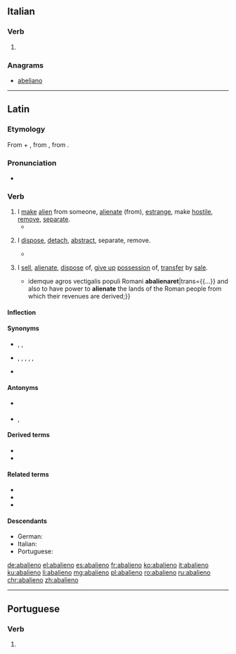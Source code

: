 {{also|abalienò}}
==Italian==

===Verb===
{{head|it|verb form}}

# {{inflection of|abalienare||1|s|pres|indc|lang=it}}

===Anagrams===
* [[abeliano#Italian|abeliano]]

----

==Latin==

===Etymology===
From {{term|ab||from, away from|lang=la}} + {{m|la|aliēnō||alienate, estrange}}, from {{m|la|aliēnus||foreign, alien}}, from {{term|alius||other, another|lang=la}}.

===Pronunciation===
* {{a|Classical}} {{IPA|/ab.a.liˈeː.noː/|lang=la}}

===Verb===
{{la-verb|abalieno|abaliēnō|abalienare|abaliēnāre|abalienavi|abaliēnāvī|abalienatum|abaliēnātum}}

# I [[make]] [[alien]] from someone, [[alienate]] (from), [[estrange]], make [[hostile]], [[remove]], [[separate]].
#* {{Q|la|Plautus|Miles Gloriosus|4|8|11|quote=istuc crucior a viro me tali '''abalienarier'''|trans=I am distracted at this, that I am '''estranged''' from such a man.}}
# {{context|by extension|in general|lang=la}} I [[dispose]], [[detach]], [[abstract]], separate, remove.
#* {{Q|la|Plautus|Curculio|1|3|18|quote=nec prohibere quit / nec prohibebit nisi mors meum animum aps te '''abalienaverit'''|trans=He neither can restrain me, nor will he restrain me, unless death should '''separate''' my soul from you.}}
# {{context|legal|lang=la}} I [[sell]], [[alienate]], [[dispose]] of, [[give up]] [[possession]] of, [[transfer]] by [[sale]].
#* {{Q|la|Cicero|De lege agraria|2|24|64|quote={{...}} idemque agros vectigalis populi Romani '''abalienaret'''|trans={{...}} and also to have power to '''alienate''' the lands of the Roman people from which their revenues are derived;}}

====Inflection====
{{la-conj-1st|abaliēn|abaliēnāv|abaliēnāt}}

====Synonyms====
* {{sense|alienate}} {{l|la|abscindō}}, {{l|la|aliēnō}}, {{l|la|dīvellō}}
* {{sense|separate, remove}} {{l|la|abiungō}}, {{l|la|abscindō}}, {{l|la|disiungō}}, {{l|la|dīvellō}}, {{l|la|dīvidō}}, {{l|la|sēgregō}}
* {{sense|transfer by sale}} {{l|la|aliēnō}}

====Antonyms====
* {{sense|alienate}} {{l|la|faveō}}
* {{sense|separate, remove}} {{l|la|cōnectō}}, {{l|la|iungō}}

====Derived terms====
* {{l|la|abaliēnātiō}}
* {{l|la|abaliēnātus}}

====Related terms====
* {{l|la|aliēnō}}
* {{l|la|aliēnus}}
* {{l|la|alius}}

====Descendants====
* German: {{l/de|abalienieren}}
* Italian: {{l|it|abalienare}}
* Portuguese: {{l/pt|abalienar}}

[[de:abalieno]]
[[el:abalieno]]
[[es:abalieno]]
[[fr:abalieno]]
[[ko:abalieno]]
[[it:abalieno]]
[[ku:abalieno]]
[[li:abalieno]]
[[mg:abalieno]]
[[pl:abalieno]]
[[ro:abalieno]]
[[ru:abalieno]]
[[chr:abalieno]]
[[zh:abalieno]]

----
==Portuguese==

===Verb===
{{pt-verb-form}}
# {{pt-verb-form-of|abalienar}}
{{rfc-auto}}